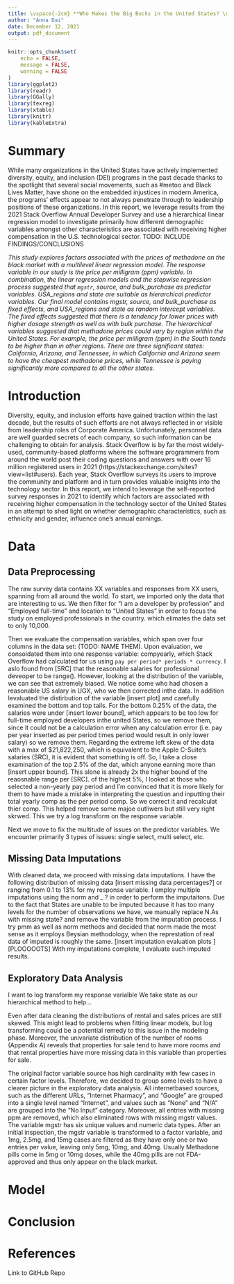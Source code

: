 ```yaml
---
title: \vspace{-2cm} **Who Makes the Big Bucks in the United States? \newline A linear regression analysis on salaries of Stack Overflow Users in 2021**
author: "Anna Dai"
date: December 12, 2021
output: pdf_document
---
```


```r
knitr::opts_chunk$set(
	echo = FALSE,
	message = FALSE,
	warning = FALSE
)
library(ggplot2)
library(readr)
library(GGally)
library(texreg)
library(xtable)
library(knitr)
library(kableExtra)
```

# Summary
While many organizations in the United States have actively implemented diversity, equity, and inclusion (DEI) programs in the past decade thanks to the spotlight that several social movements, such as #metoo and Black Lives Matter, have shone on the embedded injustices in modern America, the programs' effects appear to not always penetrate through to leadership positions of these organizations. In this report, we leverage results from the 2021 Stack Overflow Annual Developer Survey and use a hierarchical linear regression model to investigate primarily how different demographic variables amongst other characteristics are associated with receiving higher compensation in the U.S. technological sector.
TODO: INCLUDE FINDINGS/CONCLUSIONS


*This study explores factors associated with the prices of methadone on the black market with a multilevel
linear regression model. The response variable in our study is the price per milligram (ppm) variable. In
combination, the linear regression models and the stepwise regression process suggested that `mgstr`, source,
and bulk_purchase as predictor variables. USA_regions and state are suitable as hierarchical predictor
variables. Our final model contains mgstr, source, and bulk_purchase as fixed effects, and USA_regions
and state as random intercept variables. The fixed effects suggested that there is a tendency for lower
prices with higher dosage strength as well as with bulk purchase. The hierarchical variables suggested that
methadone prices could vary by region within the United States. For example, the price per milligram
(ppm) in the South tends to be higher than in other regions. There are three significant states: California,
Arizona, and Tennessee, in which California and Arizona seem to have the cheapest methadone prices, while
Tennessee is paying significantly more compared to all the other states.*

# Introduction
Diversity, equity, and inclusion efforts have gained traction within the last decade, but the results of such efforts are not always reflected in or visible from leadership roles of Corporate America. Unfortunately, personnel data are well guarded secrets of each company, so such information can be challenging to obtain for analysis. Stack Overflow is by far the most widely-used, community-based platforms where the software programmers from around the world post their coding questions and answers with over 16 million registered users in 2021 (https://stackexchange.com/sites?view=list#users). Each year, Stack Overflow surveys its users to improve the community and platform and in turn provides valuable insights into the technology sector. In this report, we intend to leverage the self-reported survey responses in 2021 to identify which factors are associated with receiving higher compensation in the technology sector of the United States in an attempt to shed light on whether demographic characteristics, such as ethnicity and gender, influence one's annual earnings.

# Data
## Data Preprocessing
The raw survey data contains XX variables and responses from XX users, spanning from all around the world. To start, we imported only the data that are interesting to us. We then filter for "I am a developer by profession" and "Employed full-time" and location to "United States" in order to focus the study on employed professionals in the country. which elimates the data set to only 10,000.

Then we evaluate the compensation variables, which span over four columns in the data set: (TODO: NAME THEM). Upon evaluation, we consoidated them into one response variable: compyearly, which Stack Overflow had calculated for us using `pay per period* periods * currency`. I aslo found from [SRC] that the reasonable salaries for professional deveoper to be range().  However, looking at the distribution of the variable, we can see that extremely biased. We notice some who had chosen a reasonable US salary in UGX, who we then corrected inthe data. In addition Ievaluated the distirbution of the variable [insert plot] and carefully examined the bottom and top tails. For the bottom 0.25% of the data, the salaries were under [insert lower bound], which appears to be too low for full-time employed developers inthe united States, so we remove them, since it could not be a calculation error when any calculation error (i.e. pay per year inserted as per period times period would result in only lower salary) so we remove them. Regarding the extreme left skew of the data with a max of $21,822,250, which is equivalent to the Apple C-Suite's salaries (SRC), it is evident that something is off. So, I take a close examination of the top 2.5% of the dat, which anyone earning more than [insert upper bound]. This alone is already 2x the higher bound of the reaosnable range per [SRC]. of the highest 5%, I looked at those who selected a non-yearly pay period and I'm convinced that it is more likely for them to have made a mistake in interpreting the question and inputting their total yearly comp as the per period comp. So we correct it and recalculat thier comp. This helped remove some majoe outliwers but still very right skrwed. This we try a log transform on the response variable.\

Next we move to fix the multitude of issues on the predictor variables. We encounter primarily 3 types of issues: single select, multi select, etc.

## Missing Data Imputations

With cleaned data, we proceed with missing data imputations. I have the following distribution of missing data [insert missing data percentages?] or ranging from 0.1 to 13% for my response variable. I employ multiple imputations using the norm and _ ? in order to perform the imputaitons. Due to the fact that States are unable to be imputed because it has too many levels for the number of observations we have, we manually replace N.As with missing state? and remove the variable from the imputation process. I try pmm as well as norm methods and decided that norm made the most sense as it employs Beysian methodology, when the represtation of real data of imputed is roughly the same. [insert imputation evaluation plots ] [PLOOOOOTS]
With my imputations complete, I evaluate such imputed results. 

## Exploratory Data Analysis

I want to log transform my response varialble
We take state as our hierarchical method to help... 


Even after data cleaning the distributions of rental and sales prices are still skewed. This might lead to
problems when fitting linear models, but log transforming could be a potential remedy to this issue in the
modeling phase. Moreover, the univariate distribution of the number of rooms (Appendix A) reveals that
properties for sale tend to have more rooms and that rental properties have more missing data in this variable
than properties for sale.

The original factor variable source has high cardinality with few cases in certain factor levels. Therefore,
we decided to group some levels to have a clearer picture in the exploratory data analysis. All internetbased
sources, such as the different URLs, “Internet Pharmacy”, and “Google” are grouped into a single
level named “Internet”, and values such as “None” and “N/A” are grouped into the “No Input” category.
Moreover, all entries with missing ppm are removed, which also eliminated rows with missing mgstr values.
The variable mgstr has six unique values and numeric data types. After an initial inspection, the mgstr
variable is transformed to a factor variable, and 1mg, 2.5mg, and 15mg cases are filtered as they have only
one or two entries per value, leaving only 5mg, 10mg, and 40mg. Usually Methadone pills come in 5mg or
10mg doses, while the 40mg pills are not FDA-approved and thus only appear on the black market.

# Model



# Conclusion



# References
Link to GitHub Repo 